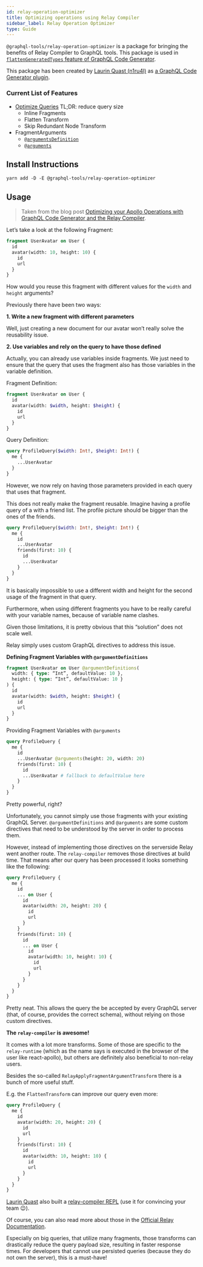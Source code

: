 ```yaml
---
id: relay-operation-optimizer
title: Optimizing operations using Relay Compiler
sidebar_label: Relay Operation Optimizer
type: Guide
---
```


`@graphql-tools/relay-operation-optimizer` is a package for bringing the benefits of Relay Compiler to GraphQL tools. This package is used in [`flattenGeneratedTypes` feature of GraphQL Code Generator](https://graphql-code-generator.com/docs/plugins/relay-operation-optimizer).

This package has been created by [Laurin Quast (n1ru4l)](https://github.com/n1ru4l) as [a GraphQL Code Generator plugin](https://github.com/n1ru4l/graphql-codegen-relay-plugins).

### Current List of Features

- [Optimize Queries](https://relay.dev/docs/en/compiler-architecture#transforms) TL;DR: reduce query size
  - Inline Fragments
  - Flatten Transform
  - Skip Redundant Node Transform
- FragmentArguments
  - [`@argumentsDefinition`](https://relay.dev/docs/en/graphql-in-relay#argumentdefinitions)
  - [`@arguments`](https://relay.dev/docs/en/graphql-in-relay#arguments)

## Install Instructions

`yarn add -D -E @graphql-tools/relay-operation-optimizer`

## Usage

> Taken from the blog post [Optimizing your Apollo Operations with GraphQL Code Generator and the Relay Compiler](https://the-guild.dev/blog/graphql-codegen-relay-compiler).

Let’s take a look at the following Fragment:

```graphql
fragment UserAvatar on User {
  id
  avatar(width: 10, height: 10) {
    id
    url
  }
}
```

How would you reuse this fragment with different values for the `width` and `height` arguments?

Previously there have been two ways:

**1. Write a new fragment with different parameters**

Well, just creating a new document for our avatar won’t really solve the reusability issue.

**2. Use variables and rely on the query to have those defined**

Actually, you can already use variables inside fragments. We just need to ensure that the query that uses the fragment also has those variables in the variable definition.

Fragment Definition:

```graphql
fragment UserAvatar on User {
  id
  avatar(width: $width, height: $height) {
    id
    url
  }
}
```

Query Definition:

```graphql
query ProfileQuery($width: Int!, $height: Int!) {
  me {
    ...UserAvatar
  }
}
```

However, we now rely on having those parameters provided in each query that uses that fragment.

This does not really make the fragment reusable. Imagine having a profile query of a with a friend list. The profile picture should be bigger than the ones of the friends.

```graphql
query ProfileQuery($width: Int!, $height: Int!) {
  me {
    id
    ...UserAvatar
    friends(first: 10) {
      id
      ...UserAvatar
    }
  }
}
```

It is basically impossible to use a different width and height for the second usage of the fragment in that query.

Furthermore, when using different fragments you have to be really careful with your variable names, because of variable name clashes.

Given those limitations, it is pretty obvious that this “solution” does not scale well.

Relay simply uses custom GraphQL directives to address this issue.

**Defining Fragment Variables with `@argumentDefinitions`**

```graphql
fragment UserAvatar on User @argumentDefinitions(
  width: { type: “Int”, defaultValue: 10 },
  height: { type: “Int”, defaultValue: 10 }
) {
  id
  avatar(width: $width, height: $height) {
    id
    url
  }
}
```

Providing Fragment Variables with `@arguments`

```graphql
query ProfileQuery {
  me {
    id
    ...UserAvatar @arguments(height: 20, width: 20)
    friends(first: 10) {
      id
      ...UserAvatar # fallback to defaultValue here
    }
  }
}
```

Pretty powerful, right?

Unfortunately, you cannot simply use those fragments with your existing GraphQL Server. `@argumentDefinitions` and `@arguments` are some custom directives that need to be understood by the server in order to process them.

However, instead of implementing those directives on the serverside Relay went another route. The `relay-compiler` removes those directives at build time. That means after our query has been processed it looks something like the following:

```graphql
query ProfileQuery {
  me {
    id
    ... on User {
      id
      avatar(width: 20, height: 20) {
        id
        url
      }
    }
    friends(first: 10) {
      id
      ... on User {
        id
        avatar(width: 10, height: 10) {
          id
          url
        }
      }
    }
  }
}
```

Pretty neat. This allows the query the be accepted by every GraphQL server (that, of course, provides the correct schema), without relying on those custom directives.

**The `relay-compiler` is awesome!**

It comes with a lot more transforms. Some of those are specific to the `relay-runtime` (which as the name says is executed in the browser of the user like react-apollo), but others are definitely also beneficial to non-relay users.

Besides the so-called `RelayApplyFragmentArgumentTransform` there is a bunch of more useful stuff.

E.g. the `FlattenTransform` can improve our query even more:

```graphql
query ProfileQuery {
  me {
    id
    avatar(width: 20, height: 20) {
      id
      url
    }
    friends(first: 10) {
      id
      avatar(width: 10, height: 10) {
        id
        url
      }
    }
  }
}
```

[Laurin Quast](https://github.com/n1ru4l) also built a [relay-compiler REPL](https://relay-compiler-repl.netlify.com/) (use it for convincing your team 😉).

Of course, you can also read more about those in the [Official Relay Documentation](https://relay.dev/docs/en/compiler-architecture#transforms).

Especially on big queries, that utilize many fragments, those transforms can drastically reduce the query payload size, resulting in faster response times. For developers that cannot use persisted queries (because they do not own the server), this is a must-have!
